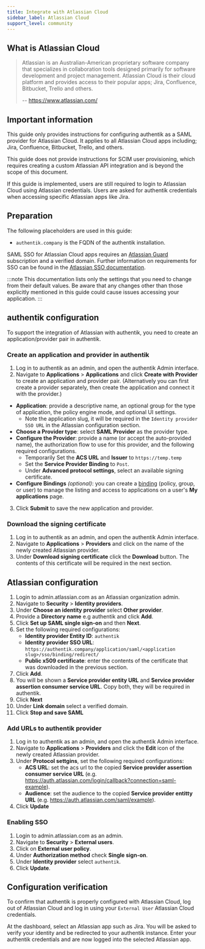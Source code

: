 ```yaml
---
title: Integrate with Atlassian Cloud
sidebar_label: Atlassian Cloud
support_level: community
---
```


## What is Atlassian Cloud

> Atlassian is an Australian-American proprietary software company that specializes in collaboration tools designed primarily for software development and project management. Atlassian Cloud is their cloud platform and provides access to their popular apps; Jira, Confluence, Bitbucket, Trello and others.
>
> -- https://www.atlassian.com/

## Important information

This guide only provides instructions for configuring authentik as a SAML provider for Atlassian Cloud. It applies to all Atlassian Cloud apps including; Jira, Confluence, Bitbucket, Trello, and others.

This guide does not provide instructions for SCIM user provisioning, which requires creating a custom Atlassian API integration and is beyond the scope of this document.

If this guide is implemented, users are still required to login to Atlassian Cloud using Atlassian credentials. Users are asked for authentik credentials when accessing specific Atlassian apps like Jira.

## Preparation

The following placeholders are used in this guide:

- `authentik.company` is the FQDN of the authentik installation.

SAML SSO for Atlassian Cloud apps requires an [Atlassian Guard](https://support.atlassian.com/security-and-access-policies/docs/understand-atlassian-guard/) subscription and a verified domain. Further information on requirements for SSO can be found in the [Atlassian SSO documentation](https://support.atlassian.com/security-and-access-policies/docs/configure-saml-single-sign-on-with-an-identity-provider/).

:::note
This documentation lists only the settings that you need to change from their default values. Be aware that any changes other than those explicitly mentioned in this guide could cause issues accessing your application.
:::

## authentik configuration

To support the integration of Atlassian with authentik, you need to create an application/provider pair in authentik.

### Create an application and provider in authentik

1. Log in to authentik as an admin, and open the authentik Admin interface.
2. Navigate to **Applications** > **Applications** and click **Create with Provider** to create an application and provider pair. (Alternatively you can first create a provider separately, then create the application and connect it with the provider.)

- **Application**: provide a descriptive name, an optional group for the type of application, the policy engine mode, and optional UI settings.
    - Note the application slug, it will be required in the `Identity provider SSO URL` in the Atlassian configuration section.
- **Choose a Provider type**: select **SAML Provider** as the provider type.
- **Configure the Provider**: provide a name (or accept the auto-provided name), the authorization flow to use for this provider, and the following required configurations.
    - Temporarily Set the **ACS URL** and **Issuer** to `https://temp.temp`
    - Set the **Service Provider Binding** to `Post`.
    - Under **Advanced protocol settings**, select an available signing certificate.
- **Configure Bindings** _(optional)_: you can create a [binding](/docs/add-secure-apps/flows-stages/bindings/) (policy, group, or user) to manage the listing and access to applications on a user's **My applications** page.

3. Click **Submit** to save the new application and provider.

### Download the signing certificate

1. Log in to authentik as an admin, and open the authentik Admin interface.
2. Navigate to **Applications** > **Providers** and click on the name of the newly created Atlassian provider.
3. Under **Download signing certificate** click the **Download** button. The contents of this certificate will be required in the next section.

## Atlassian configuration

1. Login to admin.atlassian.com as an Atlassian organization admin.
2. Navigate to **Security** > **Identity providers**.
3. Under **Choose an identity provider** select **Other provider**.
4. Provide a **Directory name** e.g authentik and click **Add**.
5. Click **Set up SAML single sign-on** and then **Next**.
6. Set the following required configurations:
    - **Identity provider Entity ID**: `authentik`
    - **Identity provider SSO URL**: `https://authentik.company/application/saml/<application slug>/sso/binding/redirect/`
    - **Public x509 certificate**: enter the contents of the certificate that was downloaded in the previous section.
7. Click **Add**.
8. You will be shown a **Service provider entity URL** and **Service provider assertion consumer service URL**. Copy both, they will be required in authentik.
9. Click **Next**
10. Under **Link domain** select a verified domain.
11. Click **Stop and save SAML**

### Add URLs to authentik provider

1. Log in to authentik as an admin, and open the authentik Admin interface.
2. Navigate to **Applications** > **Providers** and click the **Edit** icon of the newly created Atlassian provider.
3. Under **Protocol settgins**, set the following required configurations:
    - **ACS URL**: set the acs url to the copied **Service provider assertion consumer service URL** (e.g. https://auth.atlassian.com/login/callback?connection=saml-example).
    - **Audience**: set the audience to the copied **Service provider entitty URL** (e.g. https://auth.atlassian.com/saml/example).
4. Click **Update**

### Enabling SSO

1. Login to admin.atlassian.com as an admin.
2. Navigate to **Security** > **External users**.
3. Click on **External user policy**.
4. Under **Authorization method** check **Single sign-on**.
5. Under **Identity provider** select `authentik`.
6. Click **Update**.

## Configuration verification

To confirm that authentik is properly configured with Atlassian Cloud, log out of Atlassian Cloud and log in using your `External User` Atlassian Cloud credentials.

At the dashboard, select an Atlassian app such as Jira. You will be asked to verify your identity and be redirected to your authentik instance. Enter your authentik credentials and are now logged into the selected Atlassian app.
